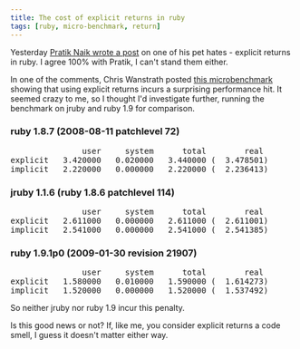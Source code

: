 ```yaml
---
title: The cost of explicit returns in ruby
tags: [ruby, micro-benchmark, return]
---
```

Yesterday [Pratik Naik wrote a post](http://m.onkey.org/2009/8/3/ruby-i-don-t-like-1-explicit-return) on one of his pet hates - explicit returns in ruby.  I agree 100% with Pratik, I can't stand them either.

In one of the comments, Chris Wanstrath posted [this microbenchmark](http://gist.github.com/160718) showing that using explicit returns incurs a surprising performance hit.  It seemed crazy to me, so I thought I'd investigate further, running the benchmark on jruby and ruby 1.9 for comparison.

### ruby 1.8.7 (2008-08-11 patchlevel 72)

<pre>
               user     system      total        real
explicit   3.420000   0.020000   3.440000 (  3.478501)
implicit   2.220000   0.000000   2.220000 (  2.236413)
</pre>

### jruby 1.1.6 (ruby 1.8.6 patchlevel 114)

<pre>
               user     system      total        real
explicit   2.611000   0.000000   2.611000 (  2.611001)
implicit   2.541000   0.000000   2.541000 (  2.541385)
</pre>

### ruby 1.9.1p0 (2009-01-30 revision 21907)

<pre>
               user     system      total        real
explicit   1.580000   0.010000   1.590000 (  1.614273)
implicit   1.520000   0.000000   1.520000 (  1.537492)
</pre>

So neither jruby nor ruby 1.9 incur this penalty.

Is this good news or not?  If, like me, you consider explicit returns a code smell, I guess it doesn't matter either way.
